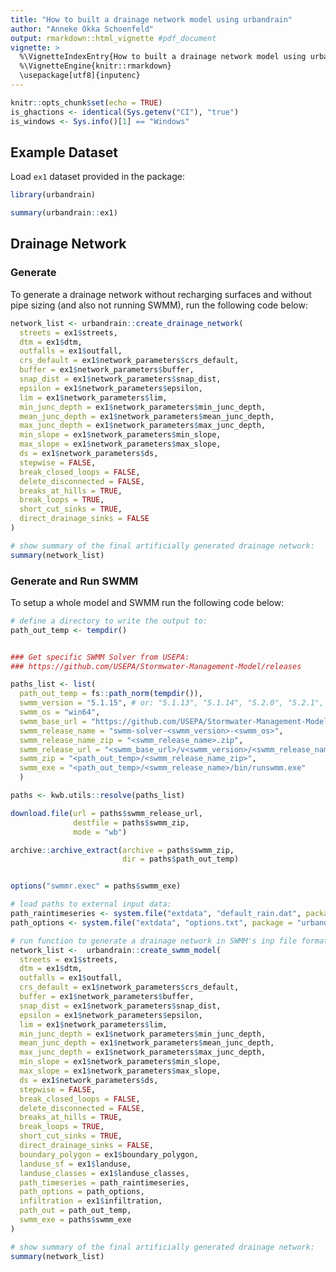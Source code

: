 ```yaml
---
title: "How to built a drainage network model using urbandrain"
author: "Anneke Okka Schoenfeld"
output: rmarkdown::html_vignette #pdf_document
vignette: >
  %\VignetteIndexEntry{How to built a drainage network model using urbandrain}
  %\VignetteEngine{knitr::rmarkdown}
  \usepackage[utf8]{inputenc}
---
```


```r
knitr::opts_chunk$set(echo = TRUE)
is_ghactions <- identical(Sys.getenv("CI"), "true")
is_windows <- Sys.info()[1] == "Windows"
```

## Example Dataset

Load `ex1` dataset provided in the package: 

```r
library(urbandrain)

summary(urbandrain::ex1)

```

## Drainage Network

### Generate 

To generate a drainage network without recharging surfaces and without pipe 
sizing (and also not running SWMM), run the following code below:

```r
network_list <- urbandrain::create_drainage_network(
  streets = ex1$streets,
  dtm = ex1$dtm,
  outfalls = ex1$outfall,
  crs_default = ex1$network_parameters$crs_default,
  buffer = ex1$network_parameters$buffer, 
  snap_dist = ex1$network_parameters$snap_dist, 
  epsilon = ex1$network_parameters$epsilon, 
  lim = ex1$network_parameters$lim,  
  min_junc_depth = ex1$network_parameters$min_junc_depth, 
  mean_junc_depth = ex1$network_parameters$mean_junc_depth, 
  max_junc_depth = ex1$network_parameters$max_junc_depth,  
  min_slope = ex1$network_parameters$min_slope, 
  max_slope = ex1$network_parameters$max_slope, 
  ds = ex1$network_parameters$ds, 
  stepwise = FALSE, 
  break_closed_loops = FALSE,  
  delete_disconnected = FALSE, 
  breaks_at_hills = TRUE, 
  break_loops = TRUE,  
  short_cut_sinks = TRUE, 
  direct_drainage_sinks = FALSE
)

# show summary of the final artificially generated drainage network:
summary(network_list)

```
<!-- Not working, no subcatchments in model network!!! (maybe because 
<!--  stepwise = FALSE instead of TRUE????)
<!-- ### Visualize Model Structure -->

<!-- With help of packages `ggplot2`, `sf` and `swmmr` we can plot entire swmm models. -->

<!-- The following plotting code was inspired by [Dominik Leutnant](https://github.com/dleutnant/swmmr).  -->

<!-- ```{r visualization} -->
<!-- library(ggplot2) -->

<!-- # calculate coordinates (centroid of subcatchment) for label position -->
<!-- centroids <- sf::st_centroid(network_list$subcatchments) -->
<!-- lab_coord <- tibble::as_tibble(sf::st_coordinates(centroids)) -->

<!-- # add label coordinates to subcatchments -->
<!-- network_list$subcatchments <- dplyr::bind_cols(network_list$subcatchments, lab_coord) -->

<!-- # create the plot -->
<!-- ggplot() +  -->
<!--   # first plot the subcatchment and colour continously by Area -->
<!--   geom_sf(data = network_list$subcatchments, aes(fill = Area)) +  -->
<!--   # label by subcatchments by name -->
<!--   geom_label(data = network_list$subcatchments, aes(X, Y, label = Name), alpha = 0.5, size = 3) + -->
<!--   # add links and highlight Geom1 -->
<!--   geom_sf(data = network_list$conduits, aes(colour = Geom1), size = 2) + -->
<!--   # add junctions -->
<!--   geom_sf(data = network_list$junctions, aes(size = Top), colour = "darkgrey") +  -->
<!--   # change scales -->
<!--   scale_fill_viridis_c() + -->
<!--   scale_colour_viridis_c(direction = -1) + -->
<!--   # change theme -->
<!--   theme_linedraw() + -->
<!--   theme(panel.grid.major = element_line(colour = "white")) + -->
<!--   # add labels -->
<!--   labs(title = "SWMM model Example1") -->
<!-- ``` -->

### Generate and Run SWMM 

To setup a whole model and SWMM run the following code below:

```r
# define a directory to write the output to:
path_out_temp <- tempdir()


### Get specific SWMM Solver from USEPA: 
### https://github.com/USEPA/Stormwater-Management-Model/releases

paths_list <- list(
  path_out_temp = fs::path_norm(tempdir()),
  swmm_version = "5.1.15", # or: "5.1.13", "5.1.14", "5.2.0", "5.2.1", 
  swmm_os = "win64", 
  swmm_base_url = "https://github.com/USEPA/Stormwater-Management-Model/releases/download",
  swmm_release_name = "swmm-solver-<swmm_version>-<swmm_os>",
  swmm_release_name_zip = "<swmm_release_name>.zip",
  swmm_release_url = "<swmm_base_url>/v<swmm_version>/<swmm_release_name_zip>",
  swmm_zip = "<path_out_temp>/<swmm_release_name_zip>",
  swmm_exe = "<path_out_temp>/<swmm_release_name>/bin/runswmm.exe"
  )

paths <- kwb.utils::resolve(paths_list)

download.file(url = paths$swmm_release_url, 
              destfile = paths$swmm_zip,
              mode = "wb")

archive::archive_extract(archive = paths$swmm_zip, 
                         dir = paths$path_out_temp)


options("swmmr.exec" = paths$swmm_exe)

# load paths to external input data:
path_raintimeseries <- system.file("extdata", "default_rain.dat", package = "urbandrain")
path_options <- system.file("extdata", "options.txt", package = "urbandrain")

# run function to generate a drainage network in SWMM's inp file format:
network_list <-  urbandrain::create_swmm_model(
  streets = ex1$streets,
  dtm = ex1$dtm,
  outfalls = ex1$outfall,
  crs_default = ex1$network_parameters$crs_default,
  buffer = ex1$network_parameters$buffer, 
  snap_dist = ex1$network_parameters$snap_dist, 
  epsilon = ex1$network_parameters$epsilon, 
  lim = ex1$network_parameters$lim,  
  min_junc_depth = ex1$network_parameters$min_junc_depth, 
  mean_junc_depth = ex1$network_parameters$mean_junc_depth, 
  max_junc_depth = ex1$network_parameters$max_junc_depth,  
  min_slope = ex1$network_parameters$min_slope, 
  max_slope = ex1$network_parameters$max_slope, 
  ds = ex1$network_parameters$ds,
  stepwise = FALSE, 
  break_closed_loops = FALSE,  
  delete_disconnected = FALSE,  
  breaks_at_hills = TRUE,  
  break_loops = TRUE, 
  short_cut_sinks = TRUE, 
  direct_drainage_sinks = FALSE,
  boundary_polygon = ex1$boundary_polygon, 
  landuse_sf = ex1$landuse,
  landuse_classes = ex1$landuse_classes, 
  path_timeseries = path_raintimeseries,
  path_options = path_options,
  infiltration = ex1$infiltration,
  path_out = path_out_temp, 
  swmm_exe = paths$swmm_exe
)

# show summary of the final artificially generated drainage network:
summary(network_list)
```

